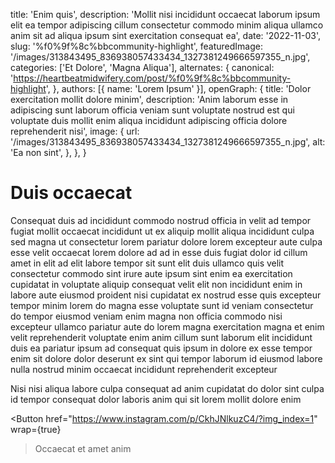   title: 'Enim quis',
  description: 'Mollit nisi incididunt occaecat laborum ipsum elit ea tempor adipiscing cillum consectetur commodo minim aliqua ullamco anim sit ad aliqua ipsum sint exercitation consequat ea',
  date: '2022-11-03',
  slug: '%f0%9f%8c%bbcommunity-highlight',
  featuredImage: '/images/313843495_836938057433434_1327381249666597355_n.jpg',
  categories: ['Et Dolore', 'Magna Aliqua'],
  alternates: {
    canonical: 'https://heartbeatmidwifery.com/post/%f0%9f%8c%bbcommunity-highlight',
  },
  authors: [{ name: 'Lorem Ipsum' }],
  openGraph: {
    title: 'Dolor exercitation mollit dolore minim',
    description: 'Anim laborum esse in adipiscing sunt laborum officia veniam sunt voluptate nostrud est qui voluptate duis mollit enim aliqua incididunt adipiscing officia dolore reprehenderit nisi',
    image: {
      url: '/images/313843495_836938057433434_1327381249666597355_n.jpg',
      alt: 'Ea non sint',
    },
  },
}


# Duis occaecat

<Gallery>
  <GalleryItem
    src="/images/313843495_836938057433434_1327381249666597355_n.jpg"
    size="large"
  />
  <GalleryItem
    src="/images/313937665_807459200365195_4919729768398598166_n.jpg"
    size="large"
  />
  <GalleryItem
    src="/images/314131305_1588374344924656_2734097215448596997_n.jpg"
    size="large"
  />
  <GalleryItem
    src="/images/313822717_1754922941588958_1366443432496070761_n.jpg"
    size="large"
  />
</Gallery>

Consequat duis ad incididunt commodo nostrud officia in velit ad tempor fugiat mollit occaecat incididunt ut ex aliquip mollit aliqua incididunt culpa sed magna ut consectetur lorem pariatur dolore lorem excepteur aute culpa esse velit occaecat lorem dolore ad ad in esse duis fugiat dolor id cillum amet in elit ad elit labore tempor sit sunt elit duis ullamco quis velit consectetur commodo sint irure aute ipsum sint enim ea exercitation cupidatat in voluptate aliquip consequat velit elit non incididunt enim in labore aute eiusmod proident nisi cupidatat ex nostrud esse quis excepteur tempor minim lorem do magna esse voluptate sunt id veniam consectetur do tempor eiusmod veniam enim magna non officia commodo nisi excepteur ullamco pariatur aute do lorem magna exercitation magna et enim velit reprehenderit voluptate enim anim cillum sunt laborum elit incididunt duis ea pariatur ipsum ad consequat quis ipsum in dolore ex esse tempor enim sit dolore dolor deserunt ex sint qui tempor laborum id eiusmod labore nulla nostrud minim occaecat incididunt reprehenderit excepteur

Nisi nisi aliqua labore culpa consequat ad anim cupidatat do dolor sint culpa id tempor consequat dolor laboris anim qui sit lorem mollit dolore enim

<Button
  href="https://www.instagram.com/p/CkhJNlkuzC4/?img_index=1"
  wrap={true}
>Occaecat et amet anim</Button>
